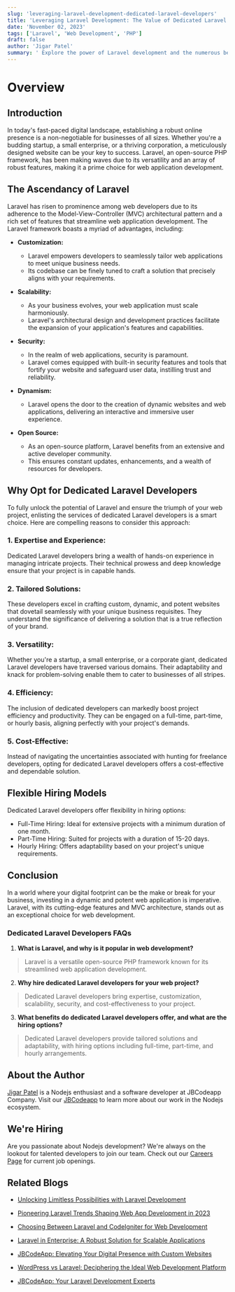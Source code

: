 ```yaml
---
slug: 'leveraging-laravel-development-dedicated-laravel-developers'
title: 'Leveraging Laravel Development: The Value of Dedicated Laravel Developers'
date: 'November 02, 2023'
tags: ['Laravel', 'Web Development', 'PHP']
draft: false
author: 'Jigar Patel'
summary: ' Explore the power of Laravel development and the numerous benefits it offers for web applications. Discover why hiring dedicated Laravel developers is a strategic move for businesses of all sizes, and how they can tailor solutions to meet your unique needs.'
---
```


# Overview

<TOCInline
  toc={props.toc}
  exclude="Overview"
  toHeading={2}
  defaultimage="leveraging-laravel-development-dedicated-laravel-developers"
/>

## Introduction

In today's fast-paced digital landscape, establishing a robust online presence is a non-negotiable for businesses of all sizes. Whether you're a budding startup, a small enterprise, or a thriving corporation, a meticulously designed website can be your key to success. Laravel, an open-source PHP framework, has been making waves due to its versatility and an array of robust features, making it a prime choice for web application development.

## The Ascendancy of Laravel

Laravel has risen to prominence among web developers due to its adherence to the Model-View-Controller (MVC) architectural pattern and a rich set of features that streamline web application development. The Laravel framework boasts a myriad of advantages, including:

- **Customization:**

  - Laravel empowers developers to seamlessly tailor web applications to meet unique business needs.
  - Its codebase can be finely tuned to craft a solution that precisely aligns with your requirements.

- **Scalability:**

  - As your business evolves, your web application must scale harmoniously.
  - Laravel's architectural design and development practices facilitate the expansion of your application's features and capabilities.

- **Security:**

  - In the realm of web applications, security is paramount.
  - Laravel comes equipped with built-in security features and tools that fortify your website and safeguard user data, instilling trust and reliability.

- **Dynamism:**

  - Laravel opens the door to the creation of dynamic websites and web applications, delivering an interactive and immersive user experience.

- **Open Source:**
  - As an open-source platform, Laravel benefits from an extensive and active developer community.
  - This ensures constant updates, enhancements, and a wealth of resources for developers.

## Why Opt for Dedicated Laravel Developers

To fully unlock the potential of Laravel and ensure the triumph of your web project, enlisting the services of dedicated Laravel developers is a smart choice. Here are compelling reasons to consider this approach:

### 1. Expertise and Experience:

Dedicated Laravel developers bring a wealth of hands-on experience in managing intricate projects. Their technical prowess and deep knowledge ensure that your project is in capable hands.

### 2. Tailored Solutions:

These developers excel in crafting custom, dynamic, and potent websites that dovetail seamlessly with your unique business requisites. They understand the significance of delivering a solution that is a true reflection of your brand.

### 3. Versatility:

Whether you're a startup, a small enterprise, or a corporate giant, dedicated Laravel developers have traversed various domains. Their adaptability and knack for problem-solving enable them to cater to businesses of all stripes.

### 4. Efficiency:

The inclusion of dedicated developers can markedly boost project efficiency and productivity. They can be engaged on a full-time, part-time, or hourly basis, aligning perfectly with your project's demands.

### 5. Cost-Effective:

Instead of navigating the uncertainties associated with hunting for freelance developers, opting for dedicated Laravel developers offers a cost-effective and dependable solution.

## Flexible Hiring Models

Dedicated Laravel developers offer flexibility in hiring options:

- Full-Time Hiring: Ideal for extensive projects with a minimum duration of one month.
- Part-Time Hiring: Suited for projects with a duration of 15-20 days.
- Hourly Hiring: Offers adaptability based on your project's unique requirements.

## Conclusion

In a world where your digital footprint can be the make or break for your business, investing in a dynamic and potent web application is imperative. Laravel, with its cutting-edge features and MVC architecture, stands out as an exceptional choice for web development.

### Dedicated Laravel Developers FAQs

1. **What is Laravel, and why is it popular in web development?**

> Laravel is a versatile open-source PHP framework known for its streamlined web application development.

2. **Why hire dedicated Laravel developers for your web project?**

> Dedicated Laravel developers bring expertise, customization, scalability, security, and cost-effectiveness to your project.

3. **What benefits do dedicated Laravel developers offer, and what are the hiring options?**

> Dedicated Laravel developers provide tailored solutions and adaptability, with hiring options including full-time, part-time, and hourly arrangements.

## About the Author

[Jigar Patel](https://expertlaravel.com) is a Nodejs enthusiast and a software developer at JBCodeapp Company. Visit our [JBCodeapp](https://jbcodeapp.com) to learn more about our work in the Nodejs ecosystem.

## We're Hiring

Are you passionate about Nodejs development? We're always on the lookout for talented developers to join our team. Check out our [Careers Page](https://jbcodeapp.com/career) for current job openings.

## Related Blogs

- [Unlocking Limitless Possibilities with Laravel Development](limitless-possibilities-laravel)

- [Pioneering Laravel Trends Shaping Web App Development in 2023](laravel-trends-2023)

- [Choosing Between Laravel and CodeIgniter for Web Development](laravel-vs-codeigniter-web-development)

- [Laravel in Enterprise: A Robust Solution for Scalable Applications](laravel-in-enterprise-scalable-solution)

- [JBCodeApp: Elevating Your Digital Presence with Custom Websites](jbcodeapp-crafting-unique-websites-for-your-digital-brand)

- [WordPress vs Laravel: Deciphering the Ideal Web Development Platform](web-development-platform-wordpress-vs-laravel)

- [JBCodeApp: Your Laravel Development Experts](jbcodeapp-laravel-development-experts)
